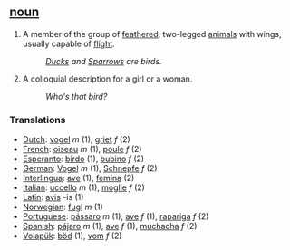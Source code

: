 ==  [[noun]]  ==
#A member of the group of [[feather]]ed, two-legged [[animal]]s with wings, usually capable of [[flight]].
#:''[[Duck]]s and [[Sparrow]]s are birds.''
#A colloquial description for a girl or a woman.
#:''Who's that bird?''

=== Translations ===
*[[Dutch]]: [[vogel]] ''m'' (1), [[griet]] ''f'' (2)  
*[[French]]: [[oiseau]] ''m'' (1), [[poule]] ''f'' (2)  
*[[Esperanto]]: [[birdo]] (1), [[bubino]] ''f'' (2)  
*[[German]]: [[Vogel]] ''m'' (1), [[Schnepfe]] ''f'' (2) 
*[[Interlingua]]: [[ave]] (1), [[femina]] (2)   
*[[Italian]]: [[uccello]] ''m'' (1), [[moglie]] ''f'' (2)   
*[[Latin]]: [[avis]] -is (1)  
*[[Norwegian]]: [[fugl]] ''m'' (1)   
*[[Portuguese]]: [[pássaro]] ''m'' (1), [[ave]] ''f'' (1), [[rapariga]] ''f'' (2)  
*[[Spanish]]: [[pájaro]] ''m'' (1), [[ave]] ''f'' (1), [[muchacha]] ''f'' (2)   
*[[Volapük]]: [[böd]] (1), [[vom]] ''f'' (2)